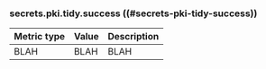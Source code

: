 ### secrets.pki.tidy.success ((#secrets-pki-tidy-success))

Metric type | Value | Description
----------- | ----- | -----------
BLAH     | BLAH    | BLAH